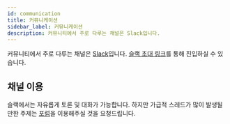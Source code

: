 ```yaml
---
id: communication
title: 커뮤니케이션
sidebar_label: 커뮤니케이션
description: 커뮤니티에서 주로 다루는 채널은 Slack입니다.
---
```



<AdFitMobileBanner
  unit="DAN-YpcHf9p49U5ykXi8"
  className="adfit-top-mobile"
/>

커뮤니티에서 주로 다루는 채널은 [Slack](https://slack.com)입니다.
[슬랙 초대 링크](https://dooboolab.com/joinCPKorea)를 통해 진입하실 수 있습니다.


## 채널 이용

슬랙에서는 자유롭게 토론 및 대화가 가능합니다.
하지만 가급적 스레드가 많이 발생될 만한 주제는 [포럼](forums)을 이용해주실 것을 요청드립니다.
